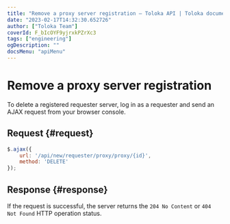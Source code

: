 ```yaml
---
title: "Remove a proxy server registration — Toloka API | Toloka documentation"
date: "2023-02-17T14:32:30.652726"
author: ["Toloka Team"]
coverId: F_bIcOYF9yjrxkPZrXc3
tags: ["engineering"]
ogDescription: ""
docsMenu: "apiMenu"
---
```



# Remove a proxy server registration

To delete a registered requester server, log in as a requester and send an AJAX request from your browser console.

## Request {#request}

```js
$.ajax({
    url: '/api/new/requester/proxy/proxy/{id}',
    method: 'DELETE'
});
```

## Response {#response}

If the request is successful, the server returns the `204 No Content` or `404 Not Found` HTTP operation status.

<ContactGuideSupport/>
